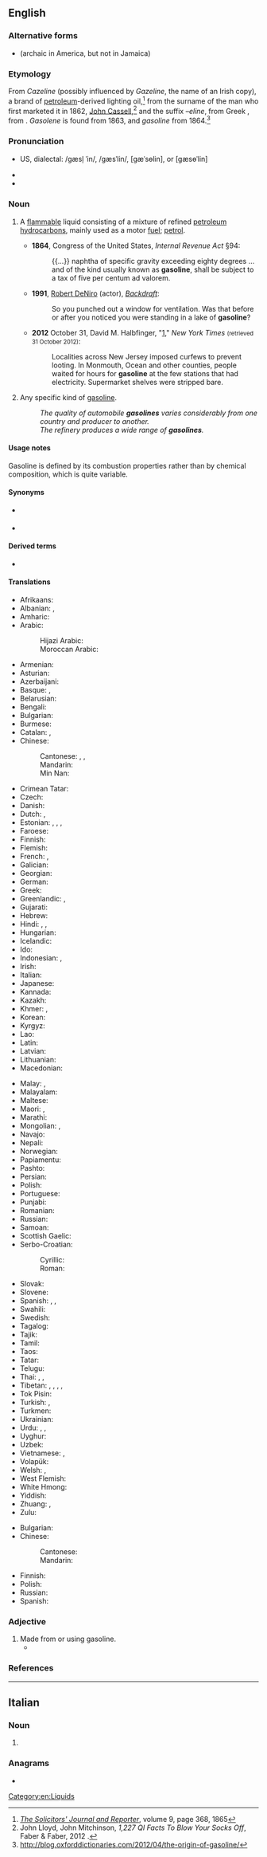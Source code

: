 ==English==
{{wikipedia}}

===Alternative forms===
* {{l|en|gasolene}} (archaic in America, but not in Jamaica)

===Etymology===
From ''Cazeline'' (possibly influenced by ''Gazeline'', the name of an Irish copy), a brand of [[petroleum]]-derived lighting oil,<ref>[http://books.google.co.uk/books?id=nwY5AQAAMAAJ&pg=PA368#v=onepage&q&f=true ''The Solicitors' Journal and Reporter''], volume 9, page 368, 1865</ref> from the surname of the man who first marketed it in 1862, [[w:John Cassell|John Cassell]],<ref>John Lloyd, John Mitchinson, ''1,227 QI Facts To Blow Your Socks Off'', Faber & Faber, 2012 {{ISBN|0571297951}}.</ref> and the suffix ''–eline'', from Greek {{m|grc|ἔλαιον||oil, olive oil}}, from {{m|grc|ἐλαία||olive}}. ''Gasolene'' is found from 1863, and ''gasoline'' from 1864.<ref>http://blog.oxforddictionaries.com/2012/04/the-origin-of-gasoline/</ref>

===Pronunciation===
* {{a|UK|US}} {{IPA|/ˈɡæs.ə.lin/|lang=en}} US, dialectal: /gæsl̩ ˈin/, /gæsˈlin/, [gæˈsɵlin], or [gæsɵˈlin]
* {{audio|en-us-gasoline.ogg|Audio (US)|lang=en}}
* {{rhymes|iːn|lang=en}}

===Noun===
{{en-noun|-|s}}

# {{lb|en|uncountable|North America}} A [[flammable]] liquid consisting of a mixture of refined [[petroleum]] [[hydrocarbon]]s, mainly used as a motor [[fuel]]; [[petrol]].
#* '''1864''', Congress of the United States, ''Internal Revenue Act'' §94:
#*: {{...}} naphtha of specific gravity exceeding eighty degrees ... and of the kind usually known as '''gasoline''', shall be subject to a tax of five per centum ad valorem.
#* '''1991''', [[w:Robert DeNiro|Robert DeNiro]] (actor), ''[[w:Backdraft (film)|Backdraft]]'':
#*: So you punched out a window for ventilation. Was that before or after you noticed you were standing in a lake of '''gasoline'''?
#* '''2012''' October 31, David M. Halbfinger, "[http://www.nytimes.com/2012/11/01/nyregion/new-jersey-continues-to-cope-with-hurricane-sandy.html?hp]," ''New York Times'' <small>(retrieved 31 October 2012)</small>:
#*: Localities across New Jersey imposed curfews to prevent looting. In Monmouth, Ocean and other counties, people waited for hours for '''gasoline''' at the few stations that had electricity. Supermarket shelves were stripped bare.
# {{lb|en|countable}} Any specific kind of [[gasoline]].
#: ''The quality of automobile '''gasolines''' varies considerably from one country and producer to another.''
#: ''The refinery produces a wide range of '''gasolines'''.''

====Usage notes====
Gasoline is defined by its combustion properties rather than by chemical composition, which is quite variable.

====Synonyms====
* {{l|en|gas}} {{qualifier|North America}}
* {{l|en|petrol}} {{qualifier|UK|Australia}}

====Derived terms====
* {{l|en|gas}} {{qualifier|North America}}

====Translations====
{{trans-top|motor fuel}}
* Afrikaans: {{t+|af|petrol}}
* Albanian: {{t|sq|​​benzinë|f}}, {{t+|sq|gazolinë|f}}
* Amharic: {{t|am|ቤንዚን}}
* Arabic: {{t|ar|بَنْزِين|m}}
*: Hijazi Arabic: {{t|acw|بَنْزين|tr=banzīn|sc=Arab}}
*: Moroccan Arabic: {{t|ary|ليسانص|tr=lisanṣ|sc=Arab}} {{qualifier|l'essence}}
* Armenian: {{t+|hy|բենզին}}
* Asturian: {{t|ast|gasolina|f}}
* Azerbaijani: {{t|az|benzin}}
* Basque: {{t+|eu|ezantza}}, {{t+|eu|gasolina}}
* Belarusian: {{t|be|бензі́н|m}}
* Bengali: {{t|bn|পেট্রল|sc=Beng}}
* Bulgarian: {{t+|bg|бензи́н|m}}
* Burmese: {{t+|my|ဓာတ်ဆီ|sc=Mymr}}
* Catalan: {{t+|ca|gasolina|f}}, {{t+|ca|benzina|f}}
* Chinese:
*: Cantonese: {{t|yue|電油|sc=Hani}}, {{t|yue|电油|tr=din6 jau4|sc=Hani}}, {{t|yue|汽油|tr=hei3 yau4|sc=Hani}}
*: Mandarin: {{t+|cmn|汽油|tr=qìyóu|sc=Hani}}
*: Min Nan: {{t+|nan|汽油|tr=khì-iû|sc=Hani}}
* Crimean Tatar: {{t|crh|benzin}}
* Czech: {{t+|cs|benzín|m}}
* Danish: {{t+|da|benzin|c}}
* Dutch: {{t+|nl|benzine|f}}, {{t|nl|naft}} {{qualifier|Belgium|slang}}
* Estonian: {{t+|et|bensiin}}, {{t|et|kütus}} {{qualifier|slang}}, {{t|et|bents}} {{qualifier|slang}}, {{t|et|bena}} {{qualifier|slang}}
* Faroese: {{t|fo|bensin|n}}
* Finnish: {{t+|fi|bensiini}}
* Flemish: {{t+|nl|benzine}}
* French: {{t+|fr|essence|f}}, {{t+|fr|gas|m}} {{qualifier|Canada}}
* Galician: {{t+|gl|gasolina|f}}
* Georgian: {{t|ka|ბენზინი}}
* German: {{t+|de|Benzin|n}}
* Greek: {{t+|el|βενζίνη|f}}
* Greenlandic: {{t|kl|benziina}}, {{t|kl|orsussaq}}
* Gujarati: {{t|gu|પેટ્રોલ|f|sc=Gujr}}
* Hebrew: {{t+|he|בֶּנזִין|m|tr=benzin}}
* Hindi: {{t+|hi|पेट्रोल}}, {{t|hi|गैसोलीन}}, {{t|hi|बेंज़ीन}}
* Hungarian: {{t+|hu|benzin}}
* Icelandic: {{t+|is|bensín|n}}
* Ido: {{t+|io|gazolino}}
* Indonesian: {{t+|id|bensin}}, {{t+|id|petrol}}
* Irish: {{t|ga|peitreal}}
* Italian: {{t+|it|benzina|f}}
* Japanese: {{t+|ja|ガソリン|tr=gasorin}}
* Kannada: {{t+|kn|ಪೆಟ್ರೋಲು|sc=Knda}}
* Kazakh: {{t+|kk|бензин|sc=Cyrl}}
* Khmer: {{t|km|ប្រេងសាំង}}, {{t+|km|សាំង}}
* Korean: {{t+|ko|가솔린}}
* Kyrgyz: {{t+|ky|бензин|sc=Cyrl}}
* Lao: {{t+|lo|ນ້ຳມັນແອັດຊັງ|sc=Laoo}}
* Latin: {{t|la|benzinium|m}}
* Latvian: {{t|lv|benzīns|m}}
* Lithuanian: {{t|lt|benzinas|m}}
* Macedonian: {{t|mk|бензин|m}}
{{trans-mid}}
* Malay: {{t|ms|petrol}}, {{t|ms|bensin}}
* Malayalam: {{t+|ml|പെട്രോളിയം|sc=Mlym}}
* Maltese: {{t|mt|petrol|m}}
* Maori: {{t|mi|penehīni}}, {{t|mi|hinu}}
* Marathi: {{t|mr|पेट्रोल}}
* Mongolian: {{t+|mn|бензин|sc=Cyrl}}, {{t|mn|газолин|sc=Cyrl}}
* Navajo: {{t|nv|chidí bitooʼ}}
* Nepali: {{t|ne|पेट्रोल|tr=peṭrol}}
* Norwegian: {{t+|no|bensin|m}}
* Papiamentu: {{t|pap|gasolin}}
* Pashto: {{t+|ps|پټرول|tr=peṭról}}
* Persian: {{t+|fa|بنزین|tr=benzin}}
* Polish: {{t+|pl|benzyna|f}}
* Portuguese: {{t+|pt|gasolina|f}}
* Punjabi: {{t|pa|ਪੈਟਰੋਲ}}
* Romanian: {{t+|ro|benzină|f}}
* Russian: {{t+|ru|бензи́н|m}}
* Samoan: {{t|sm|kesi}}
* Scottish Gaelic: {{t|gd|peatrail}}
* Serbo-Croatian:
*: Cyrillic: {{t|sh|бензин|m|sc=Cyrl}}
*: Roman: {{t+|sh|benzin|m}}
* Slovak: {{t|sk|benzín|m}}
* Slovene: {{t+|sl|bencin|m}}
* Spanish: {{t+|es|gasolina|f}}, {{t+|es|bencina|f}} {{qualifier|Chile, Peru}}, {{t+|es|nafta|f}} {{qualifier|Argentina, Paraguay, Uruguay}}
* Swahili: {{t+|sw|petroli}}
* Swedish: {{t+|sv|bensin|c}}
* Tagalog: {{t|tl|gasolina}}
* Tajik: {{t+|tg|бензин|sc=Cyrl}}
* Tamil: {{t+|ta|கல்நெய்|sc=Taml}}
* Taos: {{t|twf|gosulínene}}
* Tatar: {{t|tt|бензин}}
* Telugu: {{t|te|గ్యాసోలిన్|sc=Telu}}
* Thai: {{t|th|เบนซิน}}, {{t|th|แกโซลีน}}, {{t+|th|น้ำมัน}}
* Tibetan: {{t|bo|གཟིམ་སྣུམ}}, {{t|bo|སྣུམ}}, {{t|bo|པེ་ཊོལ}}, {{t|bo|མོ་ཊའི་སྣུམ}}, {{t|bo|རླངས་སྣུམ}}
* Tok Pisin: {{t|tpi|bensin}}
* Turkish: {{t+|tr|benzin}}, {{t+|tr|petrol}}
* Turkmen: {{t+|tk|benzin}}
* Ukrainian: {{t+|uk|бензи́н|m}}
* Urdu: {{t|ur|بنزین|tr=benzīn}}, {{t|ur|پٹرول|tr=peṭrōl}}, {{t|ur|گیسولین|tr=gaisolīn}}
* Uyghur: {{t|ug|بېنزىن}}
* Uzbek: {{t+|uz|benzin}}
* Vietnamese: {{t+|vi|dầu xăng}}, {{t+|vi|xăng}}
* Volapük: {{t+|vo|bänsin}}
* Welsh: {{t|cy|gasoline|f}}, {{t|cy|petrol|m}}
* West Flemish: {{t|vls|nafte|f}}
* White Hmong: {{t-needed|mww}}
* Yiddish: {{t|yi|בענזין}}
* Zhuang: {{t|za|heiqyouz}}, {{t|za|giyouz}}
* Zulu: {{t|zu|uphetiloli}}
{{trans-bottom}}

{{trans-top|countable: a particular kind of gasoline}}
* Bulgarian: {{t|bg|газоли́н|m|sc=Cyrl}}
* Chinese:
*: Cantonese: {{t|yue|汽油|tr=hei3 yau4|sc=Hani}}
*: Mandarin: {{t+|cmn|汽油|tr=qìyóu|sc=Hani}}
{{trans-mid}}
* Finnish: {{t|fi|bensiinilaatu}}
* Polish: {{t+|pl|benzyna|f}}
* Russian: {{t+|ru|газоли́н|m}}
* Spanish: {{t-needed|es}}
{{trans-bottom}}

===Adjective===
{{en-adj|-}}

# Made from or using gasoline.
#* {{quote-book|year=2006|author=[[w:Edwin Black|Edwin Black]]
|title=Internal Combustion
|chapter=1|url=http://openlibrary.org/works/OL4103950W
|passage=If successful, Edison and Ford—in 1914—would move society away from the ever more expensive and then universally known killing hazards of '''gasoline''' cars:&nbsp;[&hellip;]&thinsp;.}}

===References===
<references/>

[[Category:en:Liquids]]

----

==Italian==

===Noun===
{{head|it|noun plural form|g=f}}

# {{plural of|gasolina|lang=it}}

===Anagrams===
* {{l|it|lisogena}}